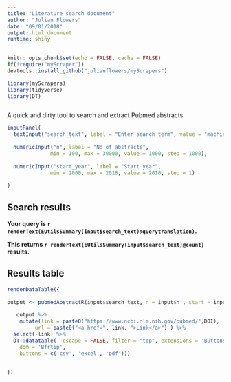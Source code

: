 ```yaml
---
title: "Literature search document"
author: "Julian Flowers"
date: "09/01/2018"
output: html_document
runtime: shiny
---
```


```r
knitr::opts_chunk$set(echo = FALSE, cache = FALSE)
if(!require("myScraper"))
devtools::install_github("julianflowers/myScrapers")

library(myScrapers)
library(tidyverse)
library(DT)



```

A quick and dirty tool to search and extract Pubmed abstracts





```r
inputPanel(
  textInput("search_text", label = "Enter search term", value = "machine learning population health", width = "400px"),
  
  numericInput("n", label = "No of abstracts",
              min = 100, max = 30000, value = 1000, step = 1000),
  
  numericInput("start_year", label = "Start year",
              min = 2000, max = 2018, value = 2010, step = 1)
  
)

```

## Search results

**Your query is `r renderText(EUtilsSummary(input$search_text)@querytranslation)`.**


**This returns `r renderText(EUtilsSummary(input$search_text)@count)` results.**

## Results table

```r




renderDataTable({
  
output <- pubmedAbstractR(input$search_text, n = input$n , start = input$start_year)
  
   output %>%
    mutate(link = paste0("https://www.ncbi.nlm.nih.gov/pubmed/",DOI), 
         url = paste0("<a href=", link, ">Link</a>") ) %>%
  select(-link) %>%
  DT::datatable(  escape = FALSE, filter = "top", extensions = 'Buttons', options = list(pageLength = 25,
    dom = 'Bfrtip',
    buttons = c('csv', 'excel', 'pdf')))
  

})

```


